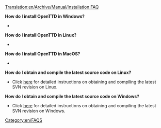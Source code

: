 [[Translation:en/Archive/Manual/Installation FAQ]]
[[Category:en/FAQS]]

'''How do I install OpenTTD in Windows?'''
*

'''How do I install OpenTTD in Linux?'''
*

'''How do I install OpenTTD in MacOS?'''
*

'''How do I obtain and compile the latest source code on Linux?'''
*Click [[en/Archive/Compilation and Ports/Compiling on GNU∕Linux and 🟉BSD|here]] for detailed instructions on obtaining and compiling the latest SVN revision on Linux.

'''How do I obtain and compile the latest source code on Windows?'''
*Click [[en/Cygwin|here]] for detailed instructions on obtaining and compiling the latest SVN revision on Windows.